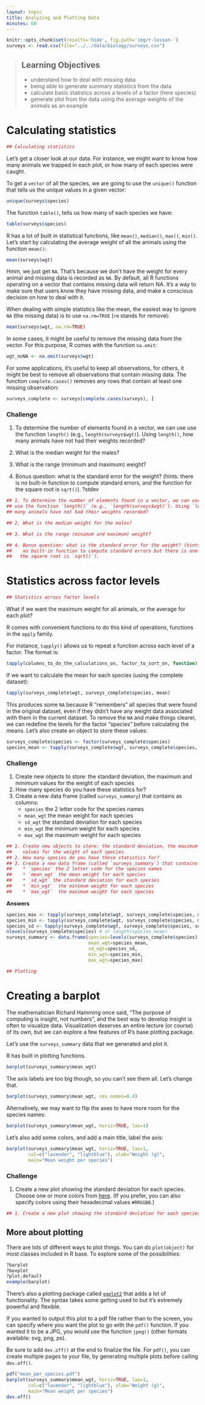 ```yaml
---
layout: topic
title: Analyzing and Plotting Data
minutes: 60
---
```


```r
knitr::opts_chunk$set(results='hide', fig.path='img/r-lesson-')
surveys <- read.csv(file="../../data/biology/surveys.csv")
```

> ## Learning Objectives
>
> * understand how to deal with missing data
> * being able to generate summary statistics from the data
> * calculate basic statistics across a levels of a factor (here species)
> * generate plot from the data using the average weights of the animals as an
>   example


# Calculating statistics

```r
## Calculating statistics
```

Let's get a closer look at our data. For instance, we might want to know how
many animals we trapped in each plot, or how many of each species were caught.

To get a `vector` of all the species, we are going to use the `unique()`
function that tells us the unique values in a given vector:

```r
unique(surveys$species)
```

The function `table()`, tells us how many of each species we have:

```r
table(surveys$species)
```

R has a lot of built in statistical functions, like `mean()`, `median()`,
`max()`, `min()`. Let's start by calculating the average weight of all the
animals using the function `mean()`:

```r
mean(surveys$wgt)
```

Hmm, we just get `NA`. That's because we don't have the weight for every animal
and missing data is recorded as `NA`. By default, all R functions operating on a
vector that contains missing data will return NA. It's a way to make sure that
users know they have missing data, and make a conscious decision on how to deal
with it.

When dealing with simple statistics like the mean, the easiest way to ignore
`NA` (the missing data) is to use `na.rm=TRUE` (`rm` stands for remove):

```r
mean(surveys$wgt, na.rm=TRUE)
```

In some cases, it might be useful to remove the missing data from the
vector. For this purpose, R comes with the function `na.omit`:

```r
wgt_noNA <- na.omit(surveys$wgt)
```

For some applications, it's useful to keep all observations, for others, it
might be best to remove all observations that contain missing data. The function
`complete.cases()` removes any rows that contain at least one missing
observation:

```r
surveys_complete <- surveys[complete.cases(surveys), ]
```

<!--- need to cover negation, and vector operations for this...
If you want to remove only the observations that are missing data for one
variable, you can use the function `is.na()`. For instance, to create a new
dataset that only contains individuals that have been weighted:

```r
surveys_with_weights <- surveys[!is.na(surveys$weight), ]
```
--->

### Challenge

1. To determine the number of elements found in a vector, we can use
use the function `length()` (e.g., `length(surveys$wgt)`). Using `length()`, how
many animals have not had their weights recorded?

1. What is the median weight for the males?

1. What is the range (minimum and maximum) weight?

1. Bonus question: what is the standard error for the weight? (hints: there is
   no built-in function to compute standard errors, and the function for the
   square root is `sqrt()`).
?stdev
```r
## 1. To determine the number of elements found in a vector, we can use
## use the function `length()` (e.g., `length(surveys$wgt)`). Using `length()`, how
## many animals have not had their weights recorded?

## 2. What is the median weight for the males?

## 3. What is the range (minimum and maximum) weight?

## 4. Bonus question: what is the standard error for the weight? (hints: there is
##    no built-in function to compute standard errors but there is one for standard deviation, and the function for 
##   the square root is `sqrt()`).
```

# Statistics across factor levels

```r
## Statistics across factor levels
```

What if we want the maximum weight for all animals, or the average for each
plot?

R comes with convenient functions to do this kind of operations, functions in
the `apply` family.

For instance, `tapply()` allows us to repeat a function across each level of a
factor. The format is:

```r
tapply(columns_to_do_the_calculations_on, factor_to_sort_on, function)
```

If we want to calculate the mean for each species (using the complete dataset):

```r
tapply(surveys_complete$wgt, surveys_complete$species, mean)
```

This produces some `NA` because R "remembers" all species that were found in the
original dataset, even if they didn't have any weight data associated with them
in the current dataset. To remove the `NA` and make things clearer, we can
redefine the levels for the factor "species" before calculating the means. Let's
also create an object to store these values:

```r
surveys_complete$species <- factor(surveys_complete$species)
species_mean <- tapply(surveys_complete$wgt, surveys_complete$species, mean)
```

### Challenge

1. Create new objects to store: the standard deviation, the maximum and minimum
   values for the weight of each species
1. How many species do you have these statistics for?
1. Create a new data frame (called `surveys_summary`) that contains as columns:
   * `species` the 2 letter code for the species names
   * `mean_wgt` the mean weight for each species
   * `sd_wgt` the standard deviation for each species
   * `min_wgt`  the minimum weight for each species
   * `max_wgt`  the maximum weight for each species

```r
## 1. Create new objects to store: the standard deviation, the maximum and minimum
##    values for the weight of each species
## 2. How many species do you have these statistics for?
## 3. Create a new data frame (called `surveys_summary`) that contains as columns:
##    * `species` the 2 letter code for the species names
##    * `mean_wgt` the mean weight for each species
##    * `sd_wgt` the standard deviation for each species
##    * `min_wgt`  the minimum weight for each species
##    * `max_wgt`  the maximum weight for each species
```

**Answers**

```r
species_max <- tapply(surveys_complete$wgt, surveys_complete$species, max)
species_min <- tapply(surveys_complete$wgt, surveys_complete$species, min)
species_sd <- tapply(surveys_complete$wgt, surveys_complete$species, sd)
nlevels(surveys_complete$species) # or length(species_mean)
surveys_summary <- data.frame(species=levels(surveys_complete$species),
                              mean_wgt=species_mean,
                              sd_wgt=species_sd,
                              min_wgt=species_min,
                              max_wgt=species_max)
```

```r
## Plotting
```

# Creating a barplot

The mathematician Richard Hamming once said, "The purpose of computing is
insight, not numbers", and the best way to develop insight is often to visualize
data. Visualization deserves an entire lecture (or course) of its own, but we
can explore a few features of R's base plotting package.

Let's use the `surveys_summary` data that we generated and plot it.

R has built in plotting functions.

```r
barplot(surveys_summary$mean_wgt)
```

The axis labels are too big though, so you can't see them all. Let's change that.

```r
barplot(surveys_summary$mean_wgt, cex.names=0.4)
```

Alternatively, we may want to flip the axes to have more room for the species names:

```r
barplot(surveys_summary$mean_wgt, horiz=TRUE, las=1)
```

Let's also add some colors, and add a main title, label the axis:

```r
barplot(surveys_summary$mean_wgt, horiz=TRUE, las=1,
        col=c("lavender", "lightblue"), xlab="Weight (g)",
        main="Mean weight per species")
```

### Challenge

1. Create a new plot showing the standard deviation for each species. Choose
   one or more colors from
   [here](http://www.stat.columbia.edu/~tzheng/files/Rcolor.pdf). (If you
   prefer, you can also specify colors using their hexadecimal values
   `#RRGGBB`.)

```r
## 1. Create a new plot showing the standard deviation for each species.
```

## More about plotting

There are lots of different ways to plot things. You can do `plot(object)` for
most classes included in R base. To explore some of the possibilities:

```r
?barplot
?boxplot
?plot.default
example(barplot)
```

There's also a plotting package called [`ggplot2`](http://docs.ggplot2.org/)
that adds a lot of functionality. The syntax takes some getting used to but it's
extremely powerful and flexible.

If you wanted to output this plot to a pdf file rather than to the screen, you
can specify where you want the plot to go with the `pdf()` function. If you
wanted it to be a JPG, you would use the function `jpeg()` (other formats
available: svg, png, ps).

Be sure to add `dev.off()` at the end to finalize the file. For `pdf()`, you can
create multiple pages to your file, by generating multiple plots before calling
`dev.off()`.


```r
pdf("mean_per_species.pdf")
barplot(surveys_summary$mean_wgt, horiz=TRUE, las=1,
        col=c("lavender", "lightblue"), xlab="Weight (g)",
        main="Mean weight per species")
dev.off()
```

